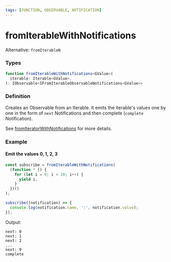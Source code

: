 ```yaml
---
tags: [FUNCTION, OBSERVABLE, NOTIFICATION]
---
```


# fromIterableWithNotifications

Alternative: `fromIterableN`

### Types

```ts
function fromIterableWithNotifications<GValue>(
  iterable: Iterable<GValue>,
): IObservable<IFromIterableObservableNotifications<GValue>>
```

### Definition

Creates an Observable from an Iterable.
It emits the iterable's values one by one in the form of `next` Notifications and then complete (`complete` Notification).

See [fromIteratorWithNotifications](/docs/reference/from-iterator-with-notifications/) for more details.


### Example

#### Emit the values 0, 1, 2, 3

```ts
const subscribe = fromIterableWithNotifications(
  (function * () {
    for (let i = 0; i < 10; i++) {
      yield i;
    }
  })()
);

subscribe((notification) => {
  console.log(notification.name, ':', notification.value);
});
```

Output:

```text
next: 0
next: 1
next: 2
...
next: 9
complete
```




